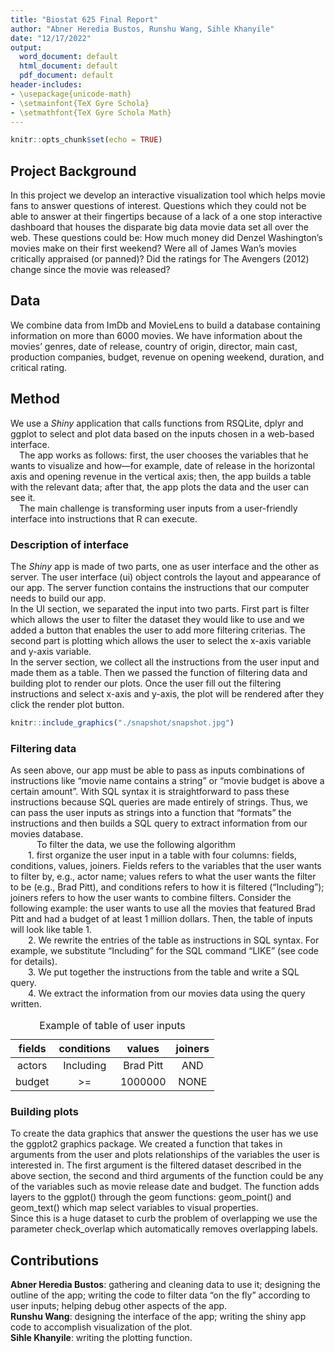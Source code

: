 ```yaml
---
title: "Biostat 625 Final Report"
author: "Abner Heredia Bustos, Runshu Wang, Sihle Khanyile"
date: "12/17/2022"
output:
  word_document: default
  html_document: default
  pdf_document: default
header-includes:
- \usepackage{unicode-math}
- \setmainfont{TeX Gyre Schola}
- \setmathfont{TeX Gyre Schola Math}
---
```

\usepackage[utf8]{inputenc}

```r
knitr::opts_chunk$set(echo = TRUE)
```

## Project Background

In this project we develop an interactive visualization tool which helps movie fans to answer questions of interest. Questions which they could not be able to answer at their fingertips because of a lack of a one stop interactive dashboard that houses the disparate big data movie data set all over the web. These questions could be: How much money did Denzel Washington’s movies make on their first weekend? Were all of James Wan’s movies critically appraised (or panned)? Did the ratings for The Avengers (2012) change since the movie was released?


## Data
We combine data from ImDb and MovieLens to build a database containing information on more than 6000 movies. We have information about the movies’ genres, date of release, country of origin, director, main cast, production companies, budget, revenue on opening weekend, duration, and critical rating.

## Method
We use a *Shiny* application that calls functions from RSQLite, dplyr and ggplot to select and plot data based on the inputs chosen in a web-based interface.  
  &emsp;The app works as follows: first, the user chooses the variables that he wants to visualize and how—for example, date of release in the horizontal axis and opening revenue in the vertical axis; then, the app builds a table with the relevant data; after that, the app plots the data and the user can see it.  
	&emsp;The main challenge is transforming user inputs from a user-friendly interface into instructions that R can execute.

### Description of interface
The *Shiny* app is made of two parts, one as user interface and the other as server. The user interface (ui) object controls the layout and appearance of our app. The server function contains the instructions that our computer needs to build our app.     
In the UI section, we separated the input into two parts. First part is filter which allows the user to filter the dataset they would like to use and we added a button that enables the user to add more filtering criterias. The second part is plotting which allows the user to select the x-axis variable and y-axis variable.    
In the server section, we collect all the instructions from the user input and made them as a table. Then we passed the function of filtering data and building plot to render our plots.
Once the user fill out the filtering instructions and select x-axis and y-axis, the plot will be rendered after they click the render plot button.

```r
knitr::include_graphics("./snapshot/snapshot.jpg")
```


### Filtering data
As seen above, our app must be able to pass as inputs combinations of instructions like “movie name contains a string” or “movie budget is above a certain amount”. With SQL syntax it is straightforward to pass these instructions because SQL queries are made entirely of strings. Thus, we can pass the user inputs as strings into a function that “formats” the instructions and then builds a SQL query to extract information from our movies database.  
&emsp;&emsp;&emsp;To filter the data, we use the following algorithm  
&emsp;&emsp;1. first organize the user input in a table with four columns: fields, conditions, values, joiners. Fields refers to the variables that the user wants to filter by, e.g., actor name; values refers to what the user wants the filter to be (e.g., Brad Pitt),  and conditions refers to how it is filtered (“Including”); joiners refers to how the user wants to combine filters. Consider the following example: the user wants to use all the movies that featured Brad Pitt and had a budget of at least 1 million dollars. Then, the table of inputs will look like table 1.    
&emsp;&emsp;2. We rewrite the entries of the table as instructions in SQL syntax. For example, we substitute “Including” for the SQL command “LIKE” (see code for details).    
&emsp;&emsp;3. We put together the instructions from the table and write a SQL query.    
&emsp;&emsp;4. We extract the information from our movies data using the query written.  

| fields | conditions | values  | joiners |
|:------:|:----------:|:-------:|:-------:|
| actors |  Including |Brad Pitt|   AND   |
| budget |     >=     | 1000000 |   NONE  |

: Example of table of user inputs

### Building plots
To create the data graphics that answer the questions the user has we use the ggplot2 graphics package. We created a function that takes in arguments from the user and plots relationships of the variables the user is interested in. The first argument is the filtered dataset described in the above section, the second and third arguments of the function could be any of the variables such as movie release date and budget.  The function adds layers to the ggplot() through the geom functions: geom_point() and geom_text() which map select variables to visual properties.  
Since this is a huge dataset to curb the problem of overlapping we use the parameter check_overlap which automatically removes overlapping labels.

## Contributions
**Abner Heredia Bustos**: gathering and cleaning data to use it; designing the outline of the app; writing the code to filter data “on the fly” according to user inputs; helping debug other aspects of the app.   
**Runshu Wang**: designing the interface of the app; writing the shiny app code to accomplish visualization of the plot.  
**Sihle Khanyile**: writing the plotting function.